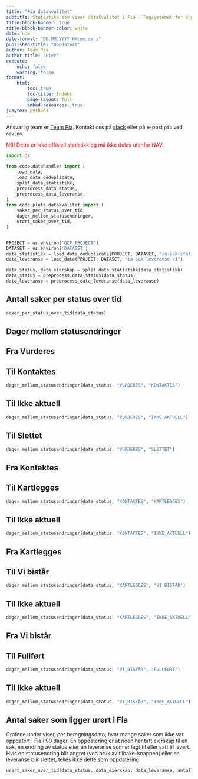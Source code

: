 ```yaml
---
title: "Fia datakvalitet"
subtitle: Statistikk som viser datakvalitet i Fia - Fagsystemet for oppfølging av IA-oppdraget i NAV.
title-block-banner: true
title-block-banner-color: white
date: now
date-format: "DD.MM.YYYY HH:mm:ss z"
published-title: "Oppdatert"
author: Team Pia
author-title: "Eier"
execute:
    echo: false
    warning: false
format:
    html:
        toc: true
        toc-title: Indeks
        page-layout: full
        embed-resources: true
jupyter: python3
---
```


Ansvarlig team er [Team Pia](https://teamkatalog.nav.no/team/b347ac99-c382-4e5a-a1dd-532e91110e2a).
Kontakt oss på [slack](https://nav-it.slack.com/archives/C02DL347ZT2) eller på e-post `pia` ved `nav.no`.

<span style="color:red;">
NB! Dette er ikke offisiell statistikk og må ikke deles utenfor NAV.
</span>

```python
import os

from code.datahandler import (
    load_data,
    load_data_deduplicate,
    split_data_statistikk,
    preprocess_data_status,
    preprocess_data_leveranse,
)
from code.plots_datakvalitet import (
    saker_per_status_over_tid,
    dager_mellom_statusendringer,
    urørt_saker_over_tid,
)


PROJECT = os.environ['GCP_PROJECT']
DATASET = os.environ['DATASET']
data_statistikk = load_data_deduplicate(PROJECT, DATASET, "ia-sak-statistikk-v1")
data_leveranse = load_data(PROJECT, DATASET, "ia-sak-leveranse-v1")

data_status, data_eierskap = split_data_statistikk(data_statistikk)
data_status = preprocess_data_status(data_status)
data_leveranse = preprocess_data_leveranse(data_leveranse)
```


## Antall saker per status over tid
```python
saker_per_status_over_tid(data_status)
```

## Dager mellom statusendringer
::: {.panel-tabset}

## Fra Vurderes
::: {.panel-tabset}
## Til Kontaktes
```python
dager_mellom_statusendringer(data_status, "VURDERES", "KONTAKTES")
```
## Til Ikke aktuell
```python
dager_mellom_statusendringer(data_status, "VURDERES", "IKKE_AKTUELL")
```
## Til Slettet
```python
dager_mellom_statusendringer(data_status, "VURDERES", "SLETTET")
```
:::

## Fra Kontaktes
::: {.panel-tabset}
## Til Kartlegges
```python
dager_mellom_statusendringer(data_status, "KONTAKTES", "KARTLEGGES")
```
## Til Ikke aktuell
```python
dager_mellom_statusendringer(data_status, "KONTAKTES", "IKKE_AKTUELL")
```
:::

## Fra Kartlegges
::: {.panel-tabset}
## Til Vi bistår
```python
dager_mellom_statusendringer(data_status, "KARTLEGGES", "VI_BISTÅR")
```
## Til Ikke aktuell
```python
dager_mellom_statusendringer(data_status, "KARTLEGGES", "IKKE_AKTUELL")
```
:::

## Fra Vi bistår
::: {.panel-tabset}
## Til Fullført
```python
dager_mellom_statusendringer(data_status, "VI_BISTÅR", "FULLFØRT")
```
## Til Ikke aktuell
```python
dager_mellom_statusendringer(data_status, "VI_BISTÅR", "IKKE_AKTUELL")
```
:::
:::


## Antal saker som ligger urørt i Fia
Grafene under viser, per beregningsdato, hvor mange saker som ikke var oppdatert i Fia i 90 dager.
En oppdatering er at noen har tatt eierskap til en sak, en endring av status eller en leveranse som er lagt til eller satt til levert.
Hvis en statusendring blir angret (ved bruk av tilbake-knappen) eller en leveranse blir slettet, telles ikke dette som oppdatering.

```python
urørt_saker_over_tid(data_status, data_eierskap, data_leveranse, antall_dager=90)
```
